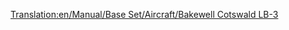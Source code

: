 [[Translation:en/Manual/Base Set/Aircraft/Bakewell Cotswald LB-3]]

{{de/Manual/Base Set/Aircraft/Flugzeug|Name=Bakewell Cotswald LB-3
|Image=[[File:en/Manual/Base Set/Aircraft/DouglasDC-3Dakota.png|Bakewell Cotswald]]
|Kosten=30,761 (61.522)
|Geschwindigkeit=473 kph (296 MPH)
|Jährlich=2,756 (5.512)
|Erschienen=1934
|Lebensdauer=30
|Kapazität=30 Passagiere & 6 Säcke Post
|Beschreibung=Der Bakewell Cotswald LB-3 ist ein kleines Flugzeug für kleine Flughäfen
|Entsprechend=[http://de.wikipedia.org/wiki/Douglas_DC-3 Douglas DC-3 Dakota]
|Entsprechend=[http://de.wikipedia.org/wiki/Douglas_DC-3#Douglas_AC-47_Spooky Douglas AC-47 Spooky]
|Entsprechend=[http://de.wikipedia.org/wiki/Lissunow_Li-2 Lissunow Li-2]
|Entsprechend=[http://de.wikipedia.org/wiki/Nakajima_L2D Nakajima L2D]
}}